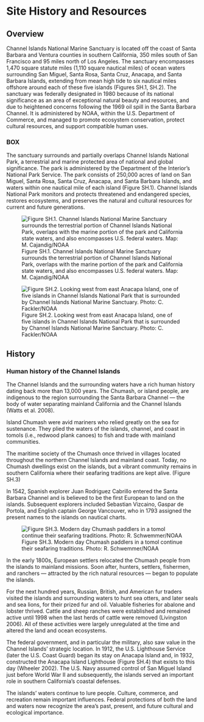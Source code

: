 # Site History and Resources

## Overview

Channel Islands National Marine Sanctuary is located off the coast of Santa Barbara and Ventura counties in southern California, 350 miles south of San Francisco and 95 miles north of Los Angeles.
The sanctuary encompasses 1,470 square statute miles (1,110 square nautical miles) of ocean waters surrounding San Miguel, Santa Rosa, Santa Cruz, Anacapa, and Santa Barbara Islands, extending from mean high tide to six nautical miles offshore around each of these five islands (Figures SH.1, SH.2).
The sanctuary was federally designated in 1980 because of its
national significance as an area of exceptional natural beauty and
resources, and due to heightened concerns following the 1969 oil
spill in the Santa Barbara Channel. It is administered by NOAA,
within the U.S. Department of Commerce, and managed to promote ecosystem conservation, protect cultural resources, and support compatible human uses.

### BOX

The sanctuary surrounds and partially overlaps Channel Islands National Park, a terrestrial and marine protected area of national and global significance. The park is administered by the Department of the Interior’s National Park Service. The park consists of 250,000 acres of land on San Miguel, Santa Rosa, Santa Cruz, Anacapa, and Santa Barbara Islands, and waters within one nautical mile of each island (Figure SH.1). Channel Islands National Park monitors and protects threatened and endangered species, restores ecosystems, and preserves the natural and cultural resources for current and future generations.

![Figure SH.1. Channel Islands National Marine Sanctuary surrounds the terrestrial portion of Channel Islands National Park, overlaps with the marine portion of the park and California state waters, and also encompasses U.S. federal waters. Map: M. Cajandig/NOAA](./figures/p020_SH.1.png)
 
![Figure SH.2. Looking west from east Anacapa Island, one of five islands in Channel Islands National Park that is surrounded by Channel Islands National Marine Sanctuary. Photo: C. Fackler/NOAA](./figures/p021_SH.2.png)

## History

### Human history of the Channel Islands

The Channel Islands and the surrounding waters have a rich human history dating back more than 13,000 years. The Chumash, or island people, are indigenous to the region surrounding the Santa Barbara Channel — the body of water separating mainland California and the Channel Islands (Watts et al. 2008).

Island Chumash were avid mariners who relied greatly on the sea for sustenance. They plied the waters of the islands, channel, and coast in tomols (i.e., redwood plank canoes) to fish and trade with mainland communities.

The maritime society of the Chumash once thrived in villages located throughout the northern Channel Islands and mainland coast. Today, no Chumash dwellings exist on the islands, but a vibrant community remains in southern California where their seafaring traditions are kept alive. (Figure SH.3)

In 1542, Spanish explorer Juan Rodriguez Cabrillo entered the Santa Barbara Channel and is believed to be the first European to land on the islands. Subsequent explorers included Sebastian Vizcaino, Gaspar de Portola, and English captain George Vancouver, who in 1793 assigned the present names to the islands on nautical charts.

![Figure SH.3. Modern day Chumash paddlers in a tomol continue their seafaring traditions. Photo: R. Schwemmer/NOAA](./figures/p022_SH.3.png)

In the early 1800s, European settlers relocated the Chumash people from the islands to mainland missions. Soon after, hunters, settlers, fishermen, and ranchers — attracted by the rich natural resources — began to populate the islands.

For the next hundred years, Russian, British, and American fur traders visited the islands and surrounding waters to hunt sea otters, and later seals and sea lions, for their prized fur and oil. Valuable fisheries for abalone and lobster thrived. Cattle and sheep ranches were established and remained active until 1998 when the last herds of cattle were removed (Livingston 2006). All of these activities were largely unregulated at the time and altered the land and ocean ecosystems.

The federal government, and in particular the military, also saw value in the Channel Islands’ strategic location. In 1912, the U.S. Lighthouse Service (later the U.S. Coast Guard) began its stay on Anacapa Island and, in 1932, constructed the Anacapa Island Lighthouse (Figure SH.4) that exists to this day (Wheeler 2002). The U.S. Navy assumed control of San Miguel Island just before World War II and subsequently, the islands served an important role in southern California’s coastal defenses.

The islands’ waters continue to lure people. Culture, commerce, and recreation remain important influences. Federal protections of both the land and waters now recognize the area’s past, present, and future cultural and ecological importance.

